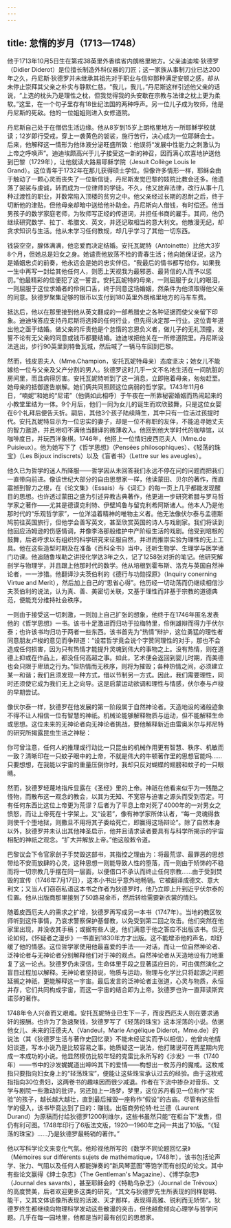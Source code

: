 ```yaml
---
---
---
```

title: 怠惰的岁月（1713—1748）
---




他于1713年10月5日生在第戎38英里外香槟省内朗格里地方。父亲迪迪埃·狄德罗（Didier Diderot）是位擅长制造外科仪器的刀匠；这一家族从事制刀业已达200年之久，丹尼斯·狄德罗并未继承其祖先对于职业与信仰那种满足安顿之感，却从未停止崇拜其父亲之朴实与静默仁慈。“我儿，我儿，”丹尼斯这样引述他父亲的话说，“上选的枕头乃是理性之枕，但我觉得我的头安歇在宗教与法律之枕上更为柔软。”这里，在一个句子里存有18世纪法国的两种呼声。另一位儿子成为牧师，他是丹尼斯的死敌。他的一位姐姐则进入女修道院。

丹尼斯自己处于在僧侣生活边缘。他从8岁到15岁上朗格里地方一所耶稣学校就读；12岁即行受戒，穿上一袭黄色的袈裟，施行苦行，决心成为一位耶稣会士。后来，他解释这一情形为他体液分泌旺盛所致：他误将“发展中性能力之刺激认为上帝之呼唤声”。迪迪埃颇高兴于儿子接受这一新的神召，因而满心欢喜地护送他到巴黎（1729年），让他就读大路易耶稣学院（Jesuit Collège Louis le Grand）。这位青年于1732年在那儿获得硕士学位。但像许多情形一样，耶稣会由于触动了一颗心灵而丧失了一位新信徒，丹尼斯发觉巴黎的妓院比教会还多。他遗落了袈裟与虔诚，转而成为一位律师的学徒。不久，他又放弃法律，改行从事十几种过渡性的职业，并数常陷入顶楼的贫穷之中。他父亲经过长期的忍耐之后，终于切断他的津贴，但他母亲却暗中送给他补助金。丹尼斯向人借钱，有时偿还。他当男孩子的数学家庭老师，为牧师写正经的传道词，并担任书商的雇手。其间，他仍继续研究数学、拉丁、希腊文、英文，并还记取相当的意大利文。他散漫无纪，却贪求知识与生活。他从未学习任何教规，却几乎学习了其他一切东西。

钱袋空空，腺体满满，他恋爱而决定结婚。安托瓦妮特（Antoinette）比他大3岁8个月，但她总是妇女之身。她谴责他放荡不检的青春生活；他向她保证说，这乃是婚姻忠贞的前奏，他永远会是她的忠实伴侣。“我最后的情书都写给你，如果我一生中再写一封给其他任何人，则愿上天视我为最邪恶、最背信的人而予以惩罚。”他最精彩的信便犯了这一誓言。安托瓦妮特的母亲，一则屈服于女儿的眼泪，一则屈服于这位求婚者的伶俐口舌，终于同意这场婚姻，然条件为他须取得他父亲的同意。狄德罗聚集足够的银币以支付到180英里外朗格里地方的马车车费。

抵达后，他以在那里接到他从英文翻成的一部希腊史之各种证据而使父亲留下印象。迪迪埃答应支持丹尼斯将选择的任何行业，但先得决定那一行业。这位青年道出他之亟于结婚。做父亲的斥责他是个怠惰的忘恩负义者，做儿子的无礼顶撞，发誓不论有无父亲的同意或钱币都要结婚。迪迪埃把他关在一所修道院里。丹尼斯设法逃出，步行90英里到特鲁瓦城，然后喊了一辆马车回到巴黎。

然而，钱皮恩夫人（Mme.Champion，安托瓦妮特母亲）态度坚决；她女儿不能嫁给一位与父亲及父产分割的男人。狄德罗这时几乎一文不名地生活在一间肮脏的房间里，而且病得厉害。安托瓦妮特听到了这一消息，立即拖着母亲，匆匆赶至。她母亲的抵御遂告崩解。她们俩共同照顾这位病弱的哲学家。1743年11月6日，“喃妮”和她的“尼诺”（他俩如此相呼）于午夜在一所靠秘密婚姻而热闹起来的小教堂里结为一体。9个月后，他们一同为女儿的诞生而欢欣鼓舞，只是这位女婴在6个礼拜后便告夭折。嗣后，其他3个孩子陆续降生，其中只有一位活过孩提时代。安托瓦妮特显示为一位忠实的妻子，却是一位不称职的友伴，不能追寻她丈夫的智力遨游，并且唠叨不满他当翻译的微薄收入。他回到他大学时代的咖啡馆，以咖啡度日，并玩西洋象棋。1746年，他搭上一位情妇皮西厄夫人（Mme.de Puisieux）。他为她写下了《哲学思想》（Pensées philosophiques）、《轻荡的珠宝》（Les Bijoux indiscrets）以及《盲者书》（Lettre sur les aveugles）。

他久已为哲学的迷人所降服——哲学因从未回答我们永远不停在问的问题而把我们一直带向前进。像该世纪大部分的自由思想家一样，他读蒙田、贝尔的著作，而直震撼到智力之根，在《论文集》（Essais）与《词汇》的每一页上几乎都能发现醒目的思想。也许透过蒙田之盛为引述异教古典著作，他更进一步研究希腊与罗马哲学家之著作——尤其是德谟克利特、伊壁鸠鲁与留克利希阿斯诸人。他本人乃是他那时代的“乐观哲学家”，一位洋溢着精神的唯物主义者。他无法像伏尔泰与孟德斯鸠前往英国旅行，但他学会善写英文，甚至欣赏英国的诗人与戏剧家。我们将读到他回应汤姆逊的伤感情调，并像李洛那般维护中产阶级生活的戏剧。他受到培根的鼓舞，后者呼求以有组织的科学研究来征服自然，并进而推崇实验为理性的无上工具。他在这些造型时期及在准备《百科全书》当中，还听生物学、生理学与医学诸门功课。他追随鲁埃勒之讲授化学达3年之久，记了1258张对折的笔记。他研究解剖学与物理学，并且跟上他那时代的数学。他从培根到霍布斯、洛克与英国自然神论者，一一涉猎。他翻译沙夫茨伯利的《德行与功勋探原》（Inquiry conerning Virtue and Merit），然后加上自己的“思省心得”。他历经一切动荡而仍继续相信沙夫茨伯利的说法，认为真、善、美密切关联，又基于理性而非基于宗教的道德典范，便能充分维持社会秩序。

一则由于接受这一切刺激，一则加上自己扩张的想象，他终于在1746年匿名发表他的《哲学思想》一书。该书十足激进而归功于拉梅特里，伶俐雄辩而得力于伏尔泰；也许该书均归功于两者一些东西。该书首先为“热情”辩护，这位勇猛的理性者同意朋友卢梭的意见而争辩道：“设若哲学竟会说个字赞同理性的对手，那也不会造成任何损害，因为只有热情才能提升灵魂到伟大的事物之上。没有热情，则在道德上抑或在作品上，都没任何高超之事。如此，艺术便会返回到婴儿时期，而美德也会只限于卑琐之行为。”但热情而无秩序，则将为摧毁；各种热情之间，必须建立某一和谐；我们且须发现一种方式，借以节制另一方式。因此，我们需要理性，同时还须使它成为我们无上之向导。这是启蒙运动欲调和理性与情感，伏尔泰与卢梭的早期尝试。

像伏尔泰一样，狄德罗在他发展的第一阶段属于自然神论者。天造地设的诸般迹象不得不让人相信一位有智慧的神祇。机械论能够解释物质与运动，但不能解释生命或思想。这位未来的无神论者向无神论者挑战，要他解释新近由雷奥米尔与邦尼特的研究所揭露昆虫生活之神秘：

你可曾注意，任何人的推理或行动比一只昆虫的机械作用更有智慧、秩序、机敏而一致？清晰印在一只蚊子眼中的上帝，不就是伟大的牛顿著作里的思想官能吗……只要想想，在我能以宇宙的重量压倒你时，我却只反对蝴蝶的翅膀和蚊子的一只眼睛。



然而，狄德罗轻蔑地指斥显露在《圣经》里的上帝。神祇在他看来似乎为一残酷之怪物，而散布这一观念的教会，以其为无知、不宽容与迫害之源头而受到否定。可有任何东西比这位上帝更为荒谬？后者为了平息上帝对死了4000年的一对男女之愤怒，而让上帝死在十字架上。又“设若”，像有神学家所体认者，“每一灵魂得救则使千个堕地狱，则撒旦不用将其子委给死亡，即赢得这场辩论”。除了自然本身以外，狄德罗并未认出其他神圣启示，他并且请求读者要具有与科学所揭示的宇宙相配的神祇之观念。“扩大并解放上帝。”他这般敕令道。

巴黎议会下令官家刽子手焚毁这部书，其指控之理由为：将最荒谬、最罪恶的思想带给不安而放肆的心灵，这种思想一则能导致人性的堕落，而一则由于矫饰的不稳而将一切宗教几乎摆在同一层面，以便借口不承认而终止任何宗教……由于受到焚毁的宣传（1746年7月17日），这本小书出乎意外地畅销。它被翻译成德文、意大利文；又当人们窃窃私语这本书之作者为狄德罗时，他乃立即上升到近乎伏尔泰的位置。他从出版商那里接到了50路易金币，然后转给需要新衣裳的情妇。

随着皮西厄夫人的需求之扩增，狄德罗再写成另一本书（1747年）。当地的教区牧师听到这件事情，乃哀求警察保护基督教，以免受到第二回之攻击。他们突然在他家里出现，并没收其手稿；或据有些人说，他们满意于他之答应不出版该书。但无论如何，《怀疑者之漫步》一书直到1830年方才出版。这不能增添他的声名，却舒缓了他的情感。这位哲学家使用他最喜爱的手法——对话，而让一位自然神论者、泛神论者与无神论者分别解释他们对于神的观点。自然神论者从天造地设有力地重复了这一论点。狄德罗仍未深信，生命体里手段之显著适应目的，可由偶然演化之盲目过程加以解释。无神论者坚持说，物质与运动，物理与化学比只将起源之问题延搁之神祇，更能解释这一宇宙。最后发言的泛神论者主张道，心灵与物质，永恒并存，它们共同构成宇宙，而这一宇宙的结合即为上帝。狄德罗也许一直拜读斯宾诺莎的著作。

1748年令人兴奋而又艰难。安托瓦妮特业已生下一子，而皮西厄夫人则在要求通奸的报酬。也许为了急速聚钱，狄德罗写了《轻荡的珠宝》这本淫荡的小说。依据他女儿、未来的汪德夫人（Vandeul，Marie Angélique Diderot，Mme.de）的说法（其《狄德罗生活与著作史回忆录》不能未经证实而予以相信），他曾向他情妇谈道，写本小说乃是比较容易之事。她质疑这一说法，他打赌说可在两星期内完成一本成功的小说。他显然模仿比较年轻的克雷比永所写的《沙发》一书（1740年）——书中的沙发娓娓道出呻吟其下的爱情——构想出一枚苏丹的魔戒。这枚戒指只要指向妇女身上的“轻荡珠宝”，便能让这些珠宝承认过去的经验。由于这枚戒指指向30位贵妇，这两卷书的趣味因而很少减退。作者在下流中掺杂对音乐、文学与剧院一些激动的批评，另还加上一场梦，梦里，这位苏丹看见一位称作“实验”的孩子，越长越大越壮，直到最后摧毁一座称作“假设”的古庙。尽管有这些哲学的侵入，该书毕竟达到了目的：赚钱。出版商劳伦特·杜兰德（Laurent Durand）为原稿而付给狄德罗1200利维尔，这些书虽然只能“在柜台下”发售，但仍有利可图。1748年印行了6版法文版，1920—1960年之间一共出了10版。“《轻荡的珠宝》……乃是狄德罗最畅销的著作。”

他以写科学论文来变化气氛。他珍视他所写的《数学不同论题回忆录》（Mémoires sur différents sujets de mathématique，1748年），该书包括论声学、张力、气阻以及任何人都能弹奏的“新风琴蓝图”等饱学而有创见的论文。其中有些论文赢得《绅士杂志》（The Gentleman's Magazine）、《博学杂志》（Journal des savants），甚至耶稣会的《特勒乌杂志》（Journal de Trévoux）的高度赞美，后者欢迎更多这类的研究，“其文与狄德罗先生所表现的同样聪明、能干，又其文体该像所表现的活泼、天才那样，表现得高雅、锐利而无矫饰”。狄德罗终生都继续向物理科学发动这些散漫的突击，但他越愈倾向心理学与哲学问题。几乎在每一园地里，他都是当时最有创见的思想家。